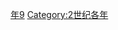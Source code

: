 {{Catnav|頁面分類|历史|歷史時代|年|2世纪各年}}

{{catmore}}
{{Commons category|139}}

[[Category:130年代|年9]]
[[Category:2世纪各年|Category:2世纪各年]]